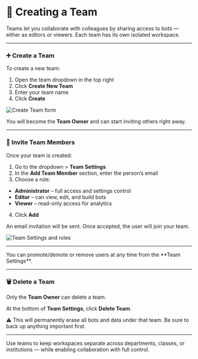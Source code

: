 # 👥 Creating a Team

Teams let you collaborate with colleagues by sharing access to bots — either as editors or viewers. Each team has its own isolated workspace.

---

### ➕ Create a Team

To create a new team:

1. Open the team dropdown in the top right
2. Click **Create New Team**
3. Enter your team name
4. Click **Create**

![Create Team form](../../images/create-team.png)

You will become the **Team Owner** and can start inviting others right away.

---

### 👥 Invite Team Members

Once your team is created:

1. Go to the dropdown > **Team Settings**
2. In the **Add Team Member** section, enter the person’s email
3. Choose a role:
- **Administrator** – full access and settings control
- **Editor** – can view, edit, and build bots
- **Viewer** – read-only access for analytics
4. Click **Add**

An email invitation will be sent. Once accepted, the user will join your team.

![Team Settings and roles](../../images/team-settings.png)

---

<Info title="Role Tip">
    You can promote/demote or remove users at any time from the **Team Settings**.
</Info>

---

### 🗑️ Delete a Team

Only the **Team Owner** can delete a team.

At the bottom of **Team Settings**, click **Delete Team**.

⚠️ This will permanently erase all bots and data under that team. Be sure to back up anything important first.

---

Use teams to keep workspaces separate across departments, classes, or institutions — while enabling collaboration with full control.

